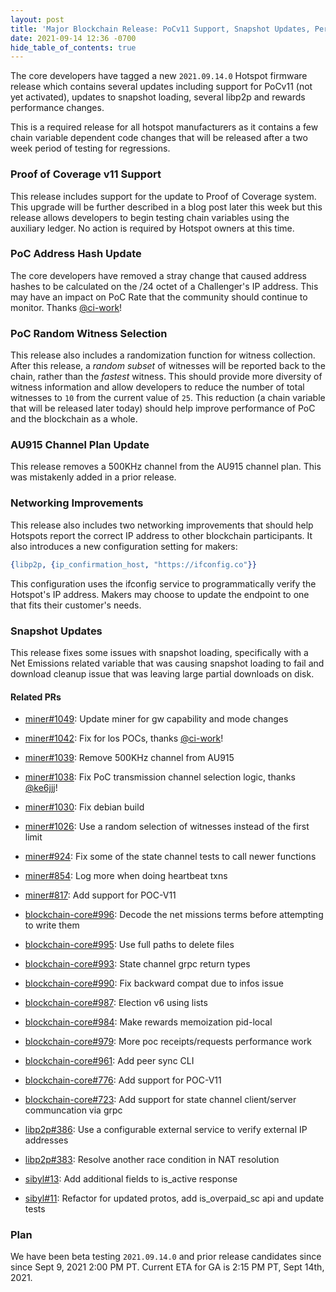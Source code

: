```yaml
---
layout: post
title: 'Major Blockchain Release: PoCv11 Support, Snapshot Updates, Performance Improvements'
date: 2021-09-14 12:36 -0700
hide_table_of_contents: true
---
```


The core developers have tagged a new `2021.09.14.0` Hotspot firmware release which contains several
updates including support for PoCv11 (not yet activated), updates to snapshot loading, several
libp2p and rewards performance changes.

<!--truncate-->

This is a required release for all hotspot manufacturers as it contains a few chain variable
dependent code changes that will be released after a two week period of testing for regressions.

### Proof of Coverage v11 Support

This release includes support for the update to Proof of Coverage system. This upgrade will be
further described in a blog post later this week but this release allows developers to begin testing
chain variables using the auxiliary ledger. No action is required by Hotspot owners at this time.

### PoC Address Hash Update

The core developers have removed a stray change that caused address hashes to be calculated on the
/24 octet of a Challenger's IP address. This may have an impact on PoC Rate that the community
should continue to monitor. Thanks [@ci-work](https://github.com/ci-work)!

### PoC Random Witness Selection

This release also includes a randomization function for witness collection. After this release, a
_random subset_ of witnesses will be reported back to the chain, rather than the _fastest_ witness.
This should provide more diversity of witness information and allow developers to reduce the number
of total witnesses to `10` from the current value of `25`. This reduction (a chain variable that
will be released later today) should help improve performance of PoC and the blockchain as a whole.

### AU915 Channel Plan Update

This release removes a 500KHz channel from the AU915 channel plan. This was mistakenly added in a
prior release.

### Networking Improvements

This release also includes two networking improvements that should help Hotspots report the correct
IP address to other blockchain participants. It also introduces a new configuration setting for
makers:

```erl
{libp2p, {ip_confirmation_host, "https://ifconfig.co"}}
```

This configuration uses the ifconfig service to programmatically verify the Hotspot's IP address.
Makers may choose to update the endpoint to one that fits their customer's needs.

### Snapshot Updates

This release fixes some issues with snapshot loading, specifically with a Net Emissions related
variable that was causing snapshot loading to fail and download cleanup issue that was leaving large
partial downloads on disk.

#### Related PRs

- [miner#1049](https://github.com/helium/miner/pull/1049): Update miner for gw capability and mode
  changes
- [miner#1042](https://github.com/helium/miner/pull/1042): Fix for los POCs, thanks
  [@ci-work](https://github.com/ci-work)!
- [miner#1039](https://github.com/helium/miner/pull/1039): Remove 500KHz channel from AU915
- [miner#1038](https://github.com/helium/miner/pull/1038): Fix PoC transmission channel selection
  logic, thanks [@ke6jjj](https://github.com/ke6jjj)!
- [miner#1030](https://github.com/helium/miner/pull/1030): Fix debian build
- [miner#1026](https://github.com/helium/miner/pull/1026): Use a random selection of witnesses
  instead of the first limit
- [miner#924](https://github.com/helium/miner/pull/924): Fix some of the state channel tests to call
  newer functions
- [miner#854](https://github.com/helium/miner/pull/854): Log more when doing heartbeat txns
- [miner#817](https://github.com/helium/miner/pull/817): Add support for POC-V11

- [blockchain-core#996](https://github.com/helium/blockchain-core/pull/996): Decode the net missions
  terms before attempting to write them
- [blockchain-core#995](https://github.com/helium/blockchain-core/pull/995): Use full paths to
  delete files
- [blockchain-core#993](https://github.com/helium/blockchain-core/pull/993): State channel grpc
  return types
- [blockchain-core#990](https://github.com/helium/blockchain-core/pull/990): Fix backward compat due
  to infos issue
- [blockchain-core#987](https://github.com/helium/blockchain-core/pull/987): Election v6 using lists
- [blockchain-core#984](https://github.com/helium/blockchain-core/pull/984): Make rewards
  memoization pid-local
- [blockchain-core#979](https://github.com/helium/blockchain-core/pull/979): More poc
  receipts/requests performance work
- [blockchain-core#961](https://github.com/helium/blockchain-core/pull/961): Add peer sync CLI
- [blockchain-core#776](https://github.com/helium/blockchain-core/pull/776): Add support for POC-V11
- [blockchain-core#723](https://github.com/helium/blockchain-core/pull/723): Add support for state
  channel client/server communcation via grpc

- [libp2p#386](https://github.com/helium/erlang-libp2p/pull/386): Use a configurable external
  service to verify external IP addresses
- [libp2p#383](https://github.com/helium/erlang-libp2p/pull/383): Resolve another race condition in
  NAT resolution

- [sibyl#13](https://github.com/helium/sibyl/pull/13): Add additional fields to is_active response
- [sibyl#11](https://github.com/helium/sibyl/pull/11): Refactor for updated protos, add
  is_overpaid_sc api and update tests

### Plan

We have been beta testing `2021.09.14.0` and prior release candidates since since Sept 9, 2021 2:00
PM PT. Current ETA for GA is 2:15 PM PT, Sept 14th, 2021.
